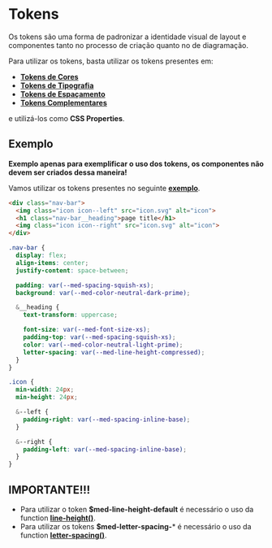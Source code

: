 
<Meta title="Tokens/Introdução" />

# Tokens

Os tokens são uma forma de padronizar a identidade visual de layout e componentes tanto no processo de criação quanto no de diagramação.

Para utilizar os tokens, basta utilizar os tokens presentes em:

- **[Tokens de Cores](http://desenv.ordomederi.com/med-components/?path=/story/tokens-cores--cores)**
- **[Tokens de Tipografia](http://desenv.ordomederi.com/med-components/?path=/story/tokens-tipografia--tipografia)**
- **[Tokens de Espaçamento](http://desenv.ordomederi.com/med-components/?path=/story/tokens-espacamento--espacamento)**
- **[Tokens Complementares](http://desenv.ordomederi.com/med-components/?path=/story/tokens-complementares--complementares)**

e utilizá-los como **CSS Properties**.

## Exemplo

**Exemplo apenas para exemplificar o uso dos tokens, os componentes não devem ser criados dessa maneira!**

Vamos utilizar os tokens presentes no seguinte **[exemplo](http://desenv.ordomederi.com/med-components/?path=/story/tokens-exemplo--exemplo)**.

```html
<div class="nav-bar">
  <img class="icon icon--left" src="icon.svg" alt="icon">
  <h1 class="nav-bar__heading">page title</h1>
  <img class="icon icon--right" src="icon.svg" alt="icon">
</div>
```

```scss
.nav-bar {
  display: flex;
  align-items: center;
  justify-content: space-between;

  padding: var(--med-spacing-squish-xs);
  background: var(--med-color-neutral-dark-prime);

  &__heading {
    text-transform: uppercase;

    font-size: var(--med-font-size-xs);
    padding-top: var(--med-spacing-squish-xs);
    color: var(--med-color-neutral-light-prime);
    letter-spacing: var(--med-line-height-compressed);
  }
}

.icon {
  min-width: 24px;
  min-height: 24px;

  &--left {
    padding-right: var(--med-spacing-inline-base);
  }

  &--right {
    padding-left: var(--med-spacing-inline-base);
  }
}

```

## IMPORTANTE!!!

- Para utilizar o token **$med-line-height-default** é necessário o uso da function **[line-height()](http://desenv.ordomederi.com/med-components/?path=/story/global-functions-tipografia--page#line-height)**.
- Para utilizar os tokens **$med-letter-spacing-*** é necessário o uso da function **[letter-spacing()](http://desenv.ordomederi.com/med-components/?path=/story/global-functions-tipografia--page#letter-spacing)**.
